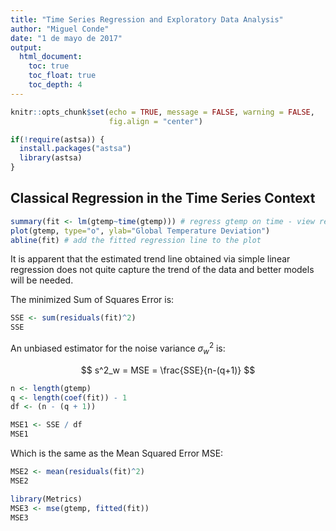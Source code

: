 ```yaml
---
title: "Time Series Regression and Exploratory Data Analysis"
author: "Miguel Conde"
date: "1 de mayo de 2017"
output:
  html_document:
    toc: true
    toc_float: true
    toc_depth: 4
---
```


```r
knitr::opts_chunk$set(echo = TRUE, message = FALSE, warning = FALSE,
                      fig.align = "center")
```

```r
if(!require(astsa)) {
  install.packages("astsa")
  library(astsa)
}
```

## Classical Regression in the Time Series Context

```r
summary(fit <- lm(gtemp~time(gtemp))) # regress gtemp on time - view results
plot(gtemp, type="o", ylab="Global Temperature Deviation")
abline(fit) # add the fitted regression line to the plot
```

It is apparent that the estimated trend line obtained via simple linear regression does not quite capture the trend of the data and better models will be needed.


The minimized Sum of Squares Error is:

```r
SSE <- sum(residuals(fit)^2)
SSE
```

An unbiased estimator for the noise variance $\sigma_w^2$ is:

$$
s^2_w = MSE = \frac{SSE}{n-(q+1)}
$$

```r
n <- length(gtemp)
q <- length(coef(fit)) - 1
df <- (n - (q + 1))

MSE1 <- SSE / df
MSE1
```

Which is the same as the Mean Squared Error MSE:
```r
MSE2 <- mean(residuals(fit)^2)
MSE2
```

```r
library(Metrics)
MSE3 <- mse(gtemp, fitted(fit))
MSE3
```



